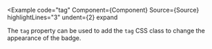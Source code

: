 
<Example
  code="tag"
  Component={Component}
  Source={Source}
  highlightLines="3"
  undent={2}
  expand
>
  The `tag` property can be used to add the `tag` CSS class to change the
  appearance of the badge.
</Example>


